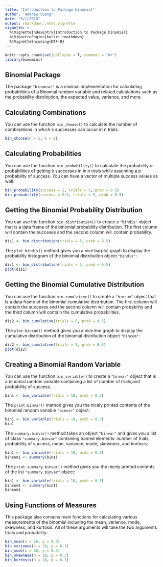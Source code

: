 ```yaml
---
title: "Introduction to Package binomial"
author: "Andrew Vuong"
date: "5/1/2019"
output: rmarkdown::html_vignette
vignette: >
  %\VignetteIndexEntry{Introduction to Package binomial}
  %\VignetteEngine{knitr::rmarkdown}
  %\VignetteEncoding{UTF-8}
---
```


```r
knitr::opts_chunk$set(collapse = T, comment = "#>")
library(binomial)
```

## Binomial Package

The package `"binomial"` is a minimal implementation for calculating probabilities of a Binomial random variable and related calculations such as the probability distribution, the expected value, variance, and more.

## Calculating Combinations

You can use the function `bin_choose()` to calculate the number of combinations in which k successes can occur in n trials:

```r
bin_choose(n = 5, k = 2)
```

## Calculating Probabilities

You can use the function `bin_probability()` to calculate the probability or probabilities of getting k successes in in n trials while assuming a p probability of success. You can have a vector of multiple success values as well.

```r
bin_probability(success = 2, trials = 5, prob = 0.5)
bin_probability(success = 0:3, trials = 5, prob = 0.5)
```


## Getting the Binomial Probability Distribution

You can use the function `bin_distribution()` to create a `"bindis"` object that is a data frame of the binomial probability distribution. The first column will contain the succeses and the second column will contain probability.

```r
dis1 <- bin_distribution(trials = 5, prob = 0.5)
```

The `plot.bindis()` method gives you a nice barplot graph to display the probability histogram of the binomial distribution object `"bindis"`:
```r
dis1 <- bin_distribution(trials = 5, prob = 0.5)
plot(dis1)
```

## Getting the Binomial Cumulative Distribution

You can use the function `bin_cumulative()` to create a `"bincum"` object that is a data frame of the binomial cumulative distribution. The first column will contain the succeses and the second column will contain probability and the third column will contain the cumulative probabilities.

```r
dis2 <- bin_cumulative(trials = 5, prob = 0.5)
```

The `plot.bincum()` method gives you a nice line graph to display the cumulative distribution of the binomial distribution object `"bincum"`:
```r
dis2 <- bin_cumulative(trials = 5, prob = 0.5)
plot(dis2)
```


## Creating a Binomial Random Variable

You can use the function `bin_variable()` to create a `"binvar"` object that is a binomial random variable containing a list of number of trials,and probability of success.

```r
bin1 <- bin_variable(trials = 10, prob = 0.3)
```

The `print.binvar()` method gives you the nicely printed contents of the binomial random variable `"binvar"` object:
```r
bin1 <- bin_variable(trials = 10, prob = 0.3)
bin1
```

The `summary.binvar()` method takes an object `"binvar"` and gives you a list of class `"summary.binvar"` containing named elements: number of trials, probability of success, mean, variance, mode, skewness, and kurtosis:
```r
bin1 <- bin_variable(trials = 10, prob = 0.3)
binsum1 <- summary(bin1)
```

The `print.summary.binvar()` method gives you the nicely printed contents of the list `"summary.binvar"` object:
```r
bin1 <- bin_variable(trials = 10, prob = 0.3)
binsum1 <- summary(bin1)
binsum1
```

## Using Functions of Measures

This package also contains main functions for calculating various measurements of the binomial including the mean, variance, mode, skewness, and kurtosis. All of these arguments will take the two arguments trials and probability:

```r
bin_mean(n = 10, p = 0.3)
bin_variance(n = 10, p = 0.3)
bin_mode(n = 10, p = 0.3)
bin_skewness(n = 10, p = 0.3)
bin_kurtosis(n = 10, p = 0.3)
```
